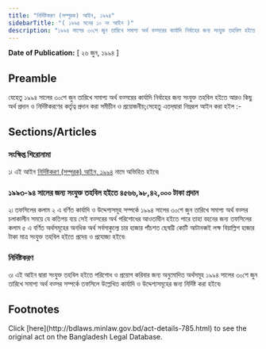 ```yaml
---
title: "নির্দিষ্টকরণ (সম্পূরক) আইন, ১৯৯৪"
sidebarTitle: "( ১৯৯৪ সনের ১০ নং আইন )"
description: "১৯৯৪ সালের ৩০শে জুন তারিখে সমাপ্য অর্থ বত্সরের কার্যাদি নির্বাহের জন্য সংযুক্ত তহবিল হইতে আরও কিছু অর্থ প্রদান ও নির্দিষ্টকরণের কর্তৃত্ব প্রদানের জন্য প্রণীত আইন৷"
---
```


**Date of Publication:** [ ২৬ জুন, ১৯৯৪ ]

## Preamble

যেহেতু ১৯৯৪ সালের ৩০শে জুন তারিখে সমাপ্য অর্থ বত্সরের কার্যাদি নির্বাহের জন্য সংযুক্ত তহবিল হইতে আরও কিছু অর্থ প্রদান ও নির্দিষ্টকরণের কর্তৃত্ব প্রদান করা সমীচীন ও প্রয়োজনীয়;সেহেতু এতদ্‌দ্বারা নিম্নরূপ আইন করা হইল :-

## Sections/Articles

### সংক্ষিপ্ত শিরোনামা

১৷ এই আইন [নির্দিষ্টকরণ (সম্পূরক) আইন, ১৯৯৪](/act-785.html "নির্দিষ্টকরণ (সম্পূরক) আইন, ১৯৯৪") নামে অভিহিত হইবে৷

### ১৯৯৩-৯৪ সালের জন্য সংযুক্ত তহবিল হইতে ৪৫৬৬,৯৮,৪২,০০০ টাকা প্রদান

২৷ তফসিলের কলাম ২ এ বর্ণিত কার্যাদি ও উদ্দেশ্যসমূহ সম্পর্কে ১৯৯৪ সালের ৩০শে জুন তারিখে সমাপ্য অর্থ বত্সর চলাকালীন সময়ে যে কতিপয় ব্যয় সেই বত্সরের অর্থ পরিশোধের আওতাধীন হইতে পারে তাহা বহনের জন্য তফসিলের কলাম ৫ এ বর্ণিত অর্থসমূহের অনধিক অর্থ সর্বসাকুল্যে চার হাজার পাঁচশত ছেষট্টি কোটি আটানব্বই লক্ষ বিয়াল্লিশ হাজার টাকা মাত্র সংযুক্ত তহবিল হইতে প্রদেয় ও প্রযোজ্য হইবে৷

### নির্দিষ্টকরণ

৩৷ এই আইন দ্বারা সংযুক্ত তহবিল হইতে পরিশোধ ও প্রয়োগ করিবার জন্য অনুমোদিত অর্থসমূহ ১৯৯৪ সালের ৩০শে জুন তারিখে সমাপ্য অর্থ বত্সর সম্পর্কে তফসিলে উল্লেখিত কার্যাদি ও উদ্দেশ্যসমূহের জন্য নির্দিষ্ট করা হইবে৷

## Footnotes

<Note>
  Click [here](http://bdlaws.minlaw.gov.bd/act-details-785.html) to see the original act on the Bangladesh Legal Database.
</Note>
